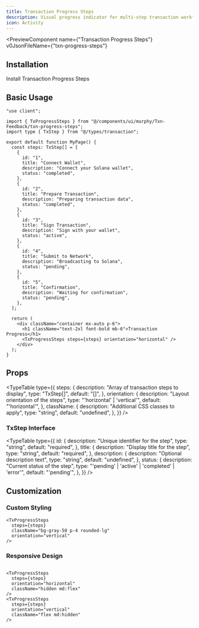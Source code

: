 ```yaml
---
title: Transaction Progress Steps
description: Visual progress indicator for multi-step transaction workflows
icon: Activity
---
```



<PreviewComponent
  name={"Transaction Progress Steps"}
  v0JsonFileName={"txn-progress-steps"}
>
  <div className="w-full space-y-6">
    <div className="p-4 border rounded-lg">
      <TxnProgressStepsPreview />
    </div>
  </div>
</PreviewComponent>

## Installation

<Steps>

<Step>
  Install Transaction Progress Steps
  <InstallationCommands
    packageUrl={`${process.env.NEXT_PUBLIC_BASE_URL}/r/txn-progress-steps.json`}
  />
</Step>

</Steps>

## Basic Usage

```tsx
"use client";

import { TxProgressSteps } from "@/components/ui/murphy/Txn-Feedback/txn-progress-steps";
import type { TxStep } from "@/types/transaction";

export default function MyPage() {
  const steps: TxStep[] = [
    {
      id: "1",
      title: "Connect Wallet",
      description: "Connect your Solana wallet",
      status: "completed",
    },
    {
      id: "2",
      title: "Prepare Transaction",
      description: "Preparing transaction data",
      status: "completed",
    },
    {
      id: "3",
      title: "Sign Transaction",
      description: "Sign with your wallet",
      status: "active",
    },
    {
      id: "4",
      title: "Submit to Network",
      description: "Broadcasting to Solana",
      status: "pending",
    },
    {
      id: "5",
      title: "Confirmation",
      description: "Waiting for confirmation",
      status: "pending",
    },
  ];

  return (
    <div className="container mx-auto p-6">
      <h1 className="text-2xl font-bold mb-6">Transaction Progress</h1>
      <TxProgressSteps steps={steps} orientation="horizontal" />
    </div>
  );
}
```

## Props

<TypeTable
  type={{
    steps: {
      description: "Array of transaction steps to display",
      type: "TxStep[]",
      default: "[]",
    },
    orientation: {
      description: "Layout orientation of the steps",
      type: "'horizontal' | 'vertical'",
      default: "'horizontal'",
    },
    className: {
      description: "Additional CSS classes to apply",
      type: "string",
      default: "undefined",
    },
  }}
/>

### TxStep Interface

<TypeTable
  type={{
    id: {
      description: "Unique identifier for the step",
      type: "string",
      default: "required",
    },
    title: {
      description: "Display title for the step",
      type: "string",
      default: "required",
    },
    description: {
      description: "Optional description text",
      type: "string",
      default: "undefined",
    },
    status: {
      description: "Current status of the step",
      type: "'pending' | 'active' | 'completed' | 'error'",
      default: "'pending'",
    },
  }}
/>

## Customization

### Custom Styling

```tsx
<TxProgressSteps
  steps={steps}
  className="bg-gray-50 p-4 rounded-lg"
  orientation="vertical"
/>
```

### Responsive Design

```tsx

<TxProgressSteps
  steps={steps}
  orientation="horizontal"
  className="hidden md:flex"
/>
<TxProgressSteps
  steps={steps}
  orientation="vertical"
  className="flex md:hidden"
/>
```
